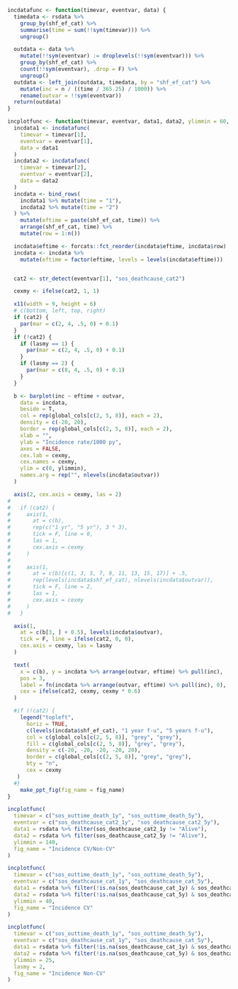 ```r

incdatafunc <- function(timevar, eventvar, data) {
  timedata <- rsdata %>%
    group_by(shf_ef_cat) %>%
    summarise(time = sum(!!sym(timevar))) %>%
    ungroup()

  outdata <- data %>%
    mutate(!!sym(eventvar) := droplevels(!!sym(eventvar))) %>%
    group_by(shf_ef_cat) %>%
    count(!!sym(eventvar), .drop = F) %>%
    ungroup()
  outdata <- left_join(outdata, timedata, by = "shf_ef_cat") %>%
    mutate(inc = n / ((time / 365.25) / 1000)) %>%
    rename(outvar = !!sym(eventvar))
  return(outdata)
}

incplotfunc <- function(timevar, eventvar, data1, data2, ylimmin = 60, lasmy = 1, fig_name) {
  incdata1 <- incdatafunc(
    timevar = timevar[1],
    eventvar = eventvar[1],
    data = data1
  )
  incdata2 <- incdatafunc(
    timevar = timevar[2],
    eventvar = eventvar[2],
    data = data2
  )
  incdata <- bind_rows(
    incdata1 %>% mutate(time = "1"),
    incdata2 %>% mutate(time = "2")
  ) %>%
    mutate(eftime = paste(shf_ef_cat, time)) %>%
    arrange(shf_ef_cat, time) %>%
    mutate(row = 1:n())

  incdata$eftime <- forcats::fct_reorder(incdata$eftime, incdata$row)
  incdata <- incdata %>%
    mutate(eftime = factor(eftime, levels = levels(incdata$eftime)))


  cat2 <- str_detect(eventvar[1], "sos_deathcause_cat2")

  cexmy <- ifelse(cat2, 1, 1)

  x11(width = 9, height = 6)
  # c(bottom, left, top, right)
  if (cat2) {
    par(mar = c(2, 4, .5, 0) + 0.1)
  }
  if (!cat2) {
    if (lasmy == 1) {
      par(mar = c(2, 4, .5, 0) + 0.1)
    }
    if (lasmy == 2) {
      par(mar = c(8, 4, .5, 0) + 0.1)
    }
  }

  b <- barplot(inc ~ eftime + outvar,
    data = incdata,
    beside = T,
    col = rep(global_cols[c(2, 5, 8)], each = 2),
    density = c(-20, 20),
    border = rep(global_cols[c(2, 5, 8)], each = 2),
    xlab = "",
    ylab = "Incidence rate/1000 py",
    axes = FALSE,
    cex.lab = cexmy,
    cex.names = cexmy,
    ylim = c(0, ylimmin),
    names.arg = rep("", nlevels(incdata$outvar))
  )

  axis(2, cex.axis = cexmy, las = 2)
# 
#   if (cat2) {
#     axis(1,
#       at = c(b),
#       rep(c("1 yr", "5 yr"), 3 * 3),
#       tick = F, line = 0,
#       las = 1,
#       cex.axis = cexmy
#     )
# 
#     axis(1,
#       at = c(b)[c(1, 3, 5, 7, 9, 11, 13, 15, 17)] + .5,
#       rep(levels(incdata$shf_ef_cat), nlevels(incdata$outvar)),
#       tick = F, line = 2,
#       las = 1,
#       cex.axis = cexmy
#     )
#   }

  axis(1,
    at = c(b[3, ] + 0.5), levels(incdata$outvar),
    tick = F, line = ifelse(cat2, 0, 0),
    cex.axis = cexmy, las = lasmy
  )

  text(
    x = c(b), y = incdata %>% arrange(outvar, eftime) %>% pull(inc),
    pos = 3,
    label = fn(incdata %>% arrange(outvar, eftime) %>% pull(inc), 0),
    cex = ifelse(cat2, cexmy, cexmy * 0.6)
  )

  #if (!cat2) {
    legend("topleft",
      horiz = TRUE,
      c(levels(incdata$shf_ef_cat), "1 year f-u", "5 years f-u"),
      col = c(global_cols[c(2, 5, 8)], "grey", "grey"),
      fill = c(global_cols[c(2, 5, 8)], "grey", "grey"),
      density = c(-20, -20, -20, -20, 20),
      border = c(global_cols[c(2, 5, 8)], "grey", "grey"),
      bty = "n",
      cex = cexmy
   )
  #}
    make_ppt_fig(fig_name = fig_name)
}
```

```r


incplotfunc(
  timevar = c("sos_outtime_death_1y", "sos_outtime_death_5y"),
  eventvar = c("sos_deathcause_cat2_1y", "sos_deathcause_cat2_5y"),
  data1 = rsdata %>% filter(sos_deathcause_cat2_1y != "Alive"),
  data2 = rsdata %>% filter(sos_deathcause_cat2_5y != "Alive"),
  ylimmin = 140, 
  fig_name = "Incidence CV/Non-CV"
)
```

```r

incplotfunc(
  timevar = c("sos_outtime_death_1y", "sos_outtime_death_5y"),
  eventvar = c("sos_deathcause_cat_1y", "sos_deathcause_cat_5y"),
  data1 = rsdata %>% filter(!is.na(sos_deathcause_cat_1y) & sos_deathcause_cat2_1y == "CV"),
  data2 = rsdata %>% filter(!is.na(sos_deathcause_cat_5y) & sos_deathcause_cat2_5y == "CV"),
  ylimmin = 40, 
  fig_name = "Incidence CV"
)
```

```r

incplotfunc(
  timevar = c("sos_outtime_death_1y", "sos_outtime_death_5y"),
  eventvar = c("sos_deathcause_cat_1y", "sos_deathcause_cat_5y"),
  data1 = rsdata %>% filter(!is.na(sos_deathcause_cat_1y) & sos_deathcause_cat2_1y == "Non-CV"),
  data2 = rsdata %>% filter(!is.na(sos_deathcause_cat_5y) & sos_deathcause_cat2_5y == "Non-CV"),
  ylimmin = 25,
  lasmy = 2, 
  fig_name = "Incidence Non-CV"
)
```
